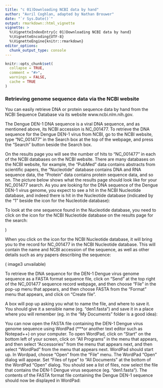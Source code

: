 ```yaml
---
title: "c 01)Downloading NCBI data by hand"
author: "Avril Coghlan, adapted by Nathan Brouwer"
date: "`r Sys.Date()`"
output: rmarkdown::html_vignette
vignette: >
  %\VignetteIndexEntry{c 01)Downloading NCBI data by hand}
  %\VignetteEncoding{UTF-8}
  %\VignetteEngine{knitr::rmarkdown}
editor_options: 
  chunk_output_type: console
---
```


```r
knitr::opts_chunk$set(
  collapse = TRUE,
  comment = "#>",
  warnings = FALSE,
  cache = TRUE
)
```

### Retrieving genome sequence data via the NCBI website

You can easily retrieve DNA or protein sequence data by hand from the NCBI Sequence Database via its website www.ncbi.nlm.nih.gov.

The Dengue DEN-1 DNA sequence is a viral DNA sequence, and as mentioned above, its NCBI accession is NC_001477. To retrieve the DNA sequence for the Dengue DEN-1 virus from NCBI, go to the NCBI website, type “NC_001477” in the Search box at the top of the webpage, and press the “Search” button beside the Search box.

On the results page you will see the number of hits to “NC_001477” in each of the NCBI databases on the NCBI website. There are many databases on the NCBI website, for example, the “PubMed” data contains abstracts from scientific papers, the “Nucleotide” database contains DNA and RNA sequence data, the “Protein” data contains protein sequence data, and so on. The picture below shows what the results page should look like for your NC_001477 search. As you are looking for the DNA sequence of the Dengue DEN-1 virus genome, you expect to see a hit in the NCBI Nucleotide database, and indeed there is hit in the Nucleotide database (indicated by the “1” beside the icon for the Nucleotide database):



To look at the one sequence found in the Nucleotide database, you need to click on the icon for the NCBI Nucleotide database on the results page for the search:

)

When you click on the icon for the NCBI Nucleotide database, it will bring you to the record for NC_001477 in the NCBI Nucleotide database. This will contain the name and NCBI accession of the sequence, as well as other details such as any papers describing the sequence:

( image3 unvailable)

To retrieve the DNA sequence for the DEN-1 Dengue virus genome sequence as a FASTA format sequence file, click on “Send” at the top right of the NC_001477 sequence record webpage, and then choose “File” in the pop-up menu that appears, and then choose FASTA from the “Format” menu that appears, and click on “Create file”.

A box will pop up asking you what to name the file, and where to save it. You should give it a sensible name (eg. “den1.fasta”) and save it in a place where you will remember (eg. in the “My Documents” folder is a good idea):



You can now open the FASTA file containing the DEN-1 Dengue virus genome sequence using WordPad (***or another text editor such as Notepad++) on your computer. To open WordPad, click on “Start” on the bottom left of your screen, click on “All Programs” in the menu that appears, and then select “Accessories” from the menu that appears next, and then select “WordPad” from the menu that appears next. WordPad should start up. In Wordpad, choose “Open” from the “File” menu. The WordPad “Open” dialog will appear. Set “Files of type” to “All Documents” at the bottom of the WordPad “Open” dialog. You should see a list of files, now select the file that contains the DEN-1 Dengue virus sequence (eg. “den1.fasta”). The contents of the FASTA format file containing the Dengue DEN-1 sequence should now be displayed in WordPad:


